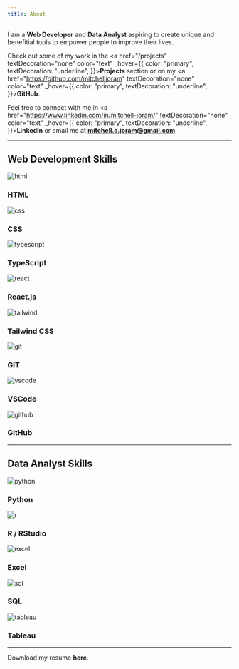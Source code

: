 ```yaml
---
title: About
---
```


<div mt="10"></div>

I am a **Web Developer** and **Data Analyst** aspiring to create unique and benefitial tools to empower people to improve their lives.

Check out some of my work in the <a href="/projects" textDecoration="none" color="text" _hover={{ color: "primary", textDecoration: "underline", }}><strong>Projects</strong></a> section or on my <a href="https://github.com/mitchelljoram" textDecoration="none" color="text" _hover={{ color: "primary", textDecoration: "underline", }}><strong>GitHub</strong></a>.

Feel free to connect with me in <a href="https://www.linkedin.com/in/mitchell-joram/" textDecoration="none" color="text" _hover={{ color: "primary", textDecoration: "underline", }}><strong>LinkedIn</strong></a> or email me at **mitchell.a.joram@gmail.com**.

<hr my="10"/>

## Web Development Skills

<div mt="10" display="flex" flexDirection="row" alignItems="center" justifyContent="center" gap="16">
    <div justifyContent="center" textAlign="center">
        <div width="80px" height="80px" position="relative">
            <img src="/skills/developer/html.png" alt="html" layout="fill"/>
        </div>
        <h3>HTML</h3>
    </div>
    <div justifyContent="center" textAlign="center">
        <div width="80px" height="80px" position="relative">
            <img src="/skills/developer/css.png" alt="css" layout="fill"/>
        </div>
        <h3>CSS</h3>
    </div>
    <div width="100px" justifyContent="center" textAlign="center">
        <div width="80px" height="80px" position="relative" left="10px">
            <img src="/skills/developer/typescript.png" alt="typescript" layout="fill"/>
        </div>
        <h3>TypeScript</h3>
    </div>
    <div justifyContent="center" textAlign="center">
        <div width="92px" height="80px" position="relative">
            <img src="/skills/developer/react.png" alt="react" layout="fill"/>
        </div>
        <h3>React.js</h3>
    </div>
    <div justifyContent="center" textAlign="center">
        <div width="123.6px" height="80px" position="relative">
            <img src="/skills/developer/tailwind.png" alt="tailwind" layout="fill"/>
        </div>
        <h3>Tailwind CSS</h3>
    </div>
</div>

<div mt="10" display="flex" flexDirection="row" alignItems="center" justifyContent="center" gap="16">
    <div justifyContent="center" textAlign="center">
        <div width="80px" height="80px" position="relative">
            <img src="/skills/developer/git.png" alt="git" layout="fill"/>
        </div>
        <h3>GIT</h3>
    </div>
    <div justifyContent="center" textAlign="center">
        <div width="80px" height="80px" position="relative">
            <img src="/skills/developer/vscode.png" alt="vscode" layout="fill"/>
        </div>
        <h3>VSCode</h3>
    </div>
    <div justifyContent="center" textAlign="center">
        <div width="80px" height="80px" position="relative">
            <img src="/social/github.png" alt="github" layout="fill"/>
        </div>
        <h3>GitHub</h3>
    </div>
</div>

<hr my="10"/>

## Data Analyst Skills

<div mt="10" display="flex" flexDirection="row" alignItems="center" justifyContent="center" gap="16">
    <div justifyContent="center" textAlign="center">
        <div width="80px" height="80px" position="relative">
            <img src="/skills/analyst/python.png" alt="python" layout="fill"/>
        </div>
        <h3>Python</h3>
    </div>
    <div justifyContent="center" textAlign="center">
        <div width="80px" height="80px" position="relative">
            <img src="/skills/analyst/r.png" alt="r" layout="fill"/>
        </div>
        <h3>R / RStudio</h3>
    </div>
    <div justifyContent="center" textAlign="center">
        <div width="80px" height="80px" position="relative">
            <img src="/skills/analyst/excel.png" alt="excel" layout="fill"/>
        </div>
        <h3>Excel</h3>
    </div>
    <div justifyContent="center" textAlign="center">
        <div width="59.4px" height="80px" position="relative">
            <img src="/skills/analyst/sql.png" alt="sql" layout="fill"/>
        </div>
        <h3>SQL</h3>
    </div>
    <div justifyContent="center" textAlign="center">
        <div width="80px" height="80px" position="relative">
            <img src="/skills/analyst/tableau.svg" alt="tableau" layout="fill"/>
        </div>
        <h3>Tableau</h3>
    </div>
</div>

<hr my="10"/>

Download my resume **here**.